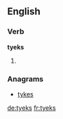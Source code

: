 ==English==

===Verb===
'''tyeks'''

# {{qualifier|Geordie}} {{en-third-person singular of|tyek}}

===Anagrams===
* [[tykes#English|tykes]]

[[de:tyeks]]
[[fr:tyeks]]